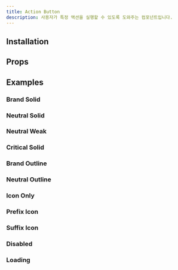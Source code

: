```yaml
---
title: Action Button
description: 사용자가 특정 액션을 실행할 수 있도록 도와주는 컴포넌트입니다.
---
```


<ComponentExample name="action-button-preview" />

## Installation

<Installation name="action-button" />

## Props

<ReactTypeTable path="./registry/ui/action-button.tsx" name="ActionButtonProps" />

## Examples

### Brand Solid

<ComponentExample name="action-button-brand-solid" />

### Neutral Solid

<ComponentExample name="action-button-neutral-solid" />

### Neutral Weak

<ComponentExample name="action-button-neutral-weak" />

### Critical Solid

<ComponentExample name="action-button-critical-solid" />

### Brand Outline

<ComponentExample name="action-button-brand-outline" />

### Neutral Outline

<ComponentExample name="action-button-neutral-outline" />

### Icon Only

<ComponentExample name="action-button-icon-only" />

### Prefix Icon

<ComponentExample name="action-button-prefix-icon" />

### Suffix Icon

<ComponentExample name="action-button-suffix-icon" />

### Disabled

<ComponentExample name="action-button-disabled" />

### Loading

<ComponentExample name="action-button-loading" />